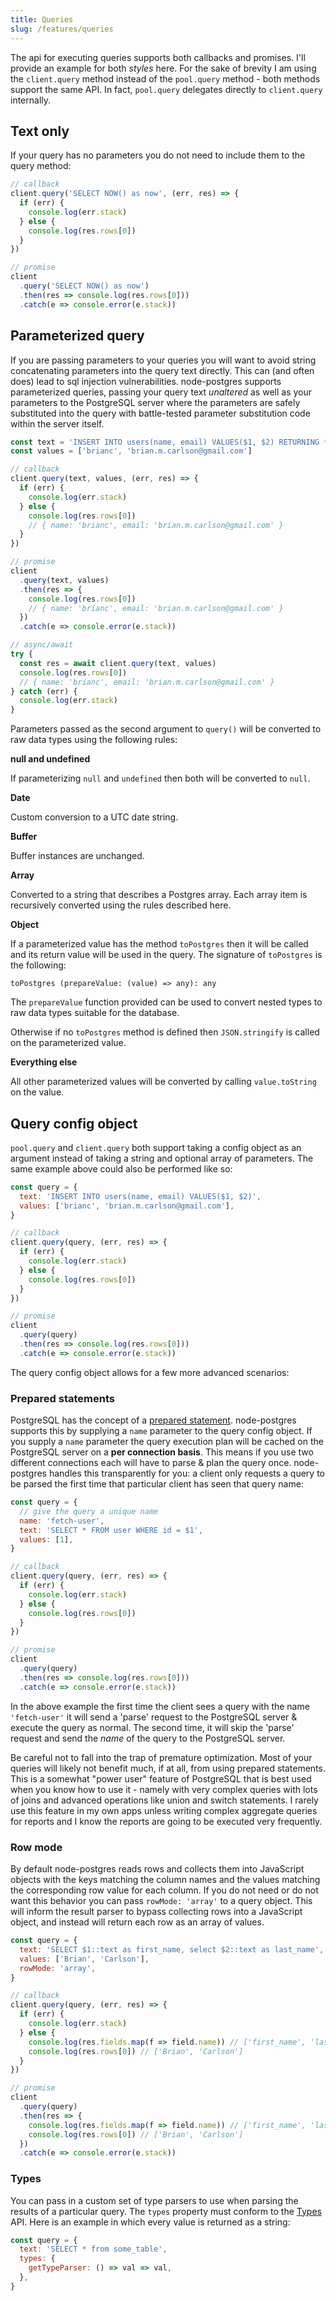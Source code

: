 ```yaml
---
title: Queries
slug: /features/queries
---
```


The api for executing queries supports both callbacks and promises. I'll provide an example for both _styles_ here. For the sake of brevity I am using the `client.query` method instead of the `pool.query` method - both methods support the same API. In fact, `pool.query` delegates directly to `client.query` internally.

## Text only

If your query has no parameters you do not need to include them to the query method:

```js
// callback
client.query('SELECT NOW() as now', (err, res) => {
  if (err) {
    console.log(err.stack)
  } else {
    console.log(res.rows[0])
  }
})

// promise
client
  .query('SELECT NOW() as now')
  .then(res => console.log(res.rows[0]))
  .catch(e => console.error(e.stack))
```

## Parameterized query

If you are passing parameters to your queries you will want to avoid string concatenating parameters into the query text directly. This can (and often does) lead to sql injection vulnerabilities. node-postgres supports parameterized queries, passing your query text _unaltered_ as well as your parameters to the PostgreSQL server where the parameters are safely substituted into the query with battle-tested parameter substitution code within the server itself.

```js
const text = 'INSERT INTO users(name, email) VALUES($1, $2) RETURNING *'
const values = ['brianc', 'brian.m.carlson@gmail.com']

// callback
client.query(text, values, (err, res) => {
  if (err) {
    console.log(err.stack)
  } else {
    console.log(res.rows[0])
    // { name: 'brianc', email: 'brian.m.carlson@gmail.com' }
  }
})

// promise
client
  .query(text, values)
  .then(res => {
    console.log(res.rows[0])
    // { name: 'brianc', email: 'brian.m.carlson@gmail.com' }
  })
  .catch(e => console.error(e.stack))

// async/await
try {
  const res = await client.query(text, values)
  console.log(res.rows[0])
  // { name: 'brianc', email: 'brian.m.carlson@gmail.com' }
} catch (err) {
  console.log(err.stack)
}
```

Parameters passed as the second argument to `query()` will be converted to raw data types using the following rules:

**null and undefined**

If parameterizing `null` and `undefined` then both will be converted to `null`.

**Date**

Custom conversion to a UTC date string.

**Buffer**

Buffer instances are unchanged.

**Array**

Converted to a string that describes a Postgres array. Each array item is recursively converted using the rules described here.

**Object**

If a parameterized value has the method `toPostgres` then it will be called and its return value will be used in the query.
The signature of `toPostgres` is the following:

```
toPostgres (prepareValue: (value) => any): any
```

The `prepareValue` function provided can be used to convert nested types to raw data types suitable for the database.

Otherwise if no `toPostgres` method is defined then `JSON.stringify` is called on the parameterized value.

**Everything else**

All other parameterized values will be converted by calling `value.toString` on the value.

## Query config object

`pool.query` and `client.query` both support taking a config object as an argument instead of taking a string and optional array of parameters. The same example above could also be performed like so:

```js
const query = {
  text: 'INSERT INTO users(name, email) VALUES($1, $2)',
  values: ['brianc', 'brian.m.carlson@gmail.com'],
}

// callback
client.query(query, (err, res) => {
  if (err) {
    console.log(err.stack)
  } else {
    console.log(res.rows[0])
  }
})

// promise
client
  .query(query)
  .then(res => console.log(res.rows[0]))
  .catch(e => console.error(e.stack))
```

The query config object allows for a few more advanced scenarios:

### Prepared statements

PostgreSQL has the concept of a [prepared statement](https://www.postgresql.org/docs/9.3/static/sql-prepare.html). node-postgres supports this by supplying a `name` parameter to the query config object. If you supply a `name` parameter the query execution plan will be cached on the PostgreSQL server on a **per connection basis**. This means if you use two different connections each will have to parse & plan the query once. node-postgres handles this transparently for you: a client only requests a query to be parsed the first time that particular client has seen that query name:

```js
const query = {
  // give the query a unique name
  name: 'fetch-user',
  text: 'SELECT * FROM user WHERE id = $1',
  values: [1],
}

// callback
client.query(query, (err, res) => {
  if (err) {
    console.log(err.stack)
  } else {
    console.log(res.rows[0])
  }
})

// promise
client
  .query(query)
  .then(res => console.log(res.rows[0]))
  .catch(e => console.error(e.stack))
```

In the above example the first time the client sees a query with the name `'fetch-user'` it will send a 'parse' request to the PostgreSQL server & execute the query as normal. The second time, it will skip the 'parse' request and send the _name_ of the query to the PostgreSQL server.

<div class='message is-warning'>
  <div class='message-body'>
Be careful not to fall into the trap of premature optimization.  Most of your queries will likely not benefit much, if at all, from using prepared statements.  This is a somewhat "power user" feature of PostgreSQL that is best used when you know how to use it - namely with very complex queries with lots of joins and advanced operations like union and switch statements.  I rarely use this feature in my own apps unless writing complex aggregate queries for reports and I know the reports are going to be executed very frequently.
  </div>
</div>

### Row mode

By default node-postgres reads rows and collects them into JavaScript objects with the keys matching the column names and the values matching the corresponding row value for each column. If you do not need or do not want this behavior you can pass `rowMode: 'array'` to a query object. This will inform the result parser to bypass collecting rows into a JavaScript object, and instead will return each row as an array of values.

```js
const query = {
  text: 'SELECT $1::text as first_name, select $2::text as last_name',
  values: ['Brian', 'Carlson'],
  rowMode: 'array',
}

// callback
client.query(query, (err, res) => {
  if (err) {
    console.log(err.stack)
  } else {
    console.log(res.fields.map(f => field.name)) // ['first_name', 'last_name']
    console.log(res.rows[0]) // ['Brian', 'Carlson']
  }
})

// promise
client
  .query(query)
  .then(res => {
    console.log(res.fields.map(f => field.name)) // ['first_name', 'last_name']
    console.log(res.rows[0]) // ['Brian', 'Carlson']
  })
  .catch(e => console.error(e.stack))
```

### Types

You can pass in a custom set of type parsers to use when parsing the results of a particular query. The `types` property must conform to the [Types](/api/types) API. Here is an example in which every value is returned as a string:

```js
const query = {
  text: 'SELECT * from some_table',
  types: {
    getTypeParser: () => val => val,
  },
}
```
